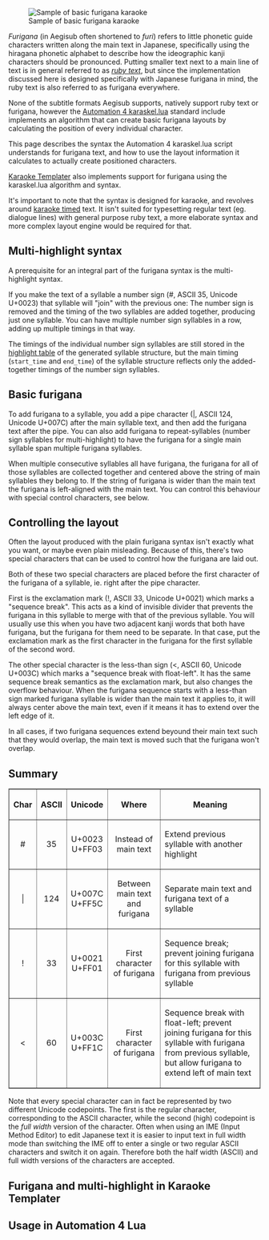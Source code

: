 [[Image:Furigana-demo-1.png|frame|right|Sample of basic furigana karaoke]]

''Furigana'' (in Aegisub often shortened to ''furi'') refers to little phonetic guide characters written along the main text in Japanese, specifically using the hiragana phonetic alphabet to describe how the ideographic kanji characters should be pronounced. Putting smaller text next to a main line of text is in general referred to as [http://en.wikipedia.org/wiki/Ruby_character ''ruby text''], but since the implementation discussed here is designed specifically with Japanese furigana in mind, the ruby text is also referred to as furigana everywhere.

None of the subtitle formats Aegisub supports, natively support ruby text or furigana, however the [[Automation 4 karaskel.lua]] standard include implements an algorithm that can create basic furigana layouts by calculating the position of every individual character.

This page describes the syntax the Automation 4 karaskel.lua script understands for furigana text, and how to use the layout information it calculates to actually create positioned characters.

[[Karaoke Templater]] also implements support for furigana using the karaskel.lua algorithm and syntax.

It's important to note that the syntax is designed for karaoke, and revolves around [[Karaoke timing|karaoke timed]] text. It isn't suited for typesetting regular text (eg. dialogue lines) with general purpose ruby text, a more elaborate syntax and more complex layout engine would be required for that.

== Multi-highlight syntax ==

A prerequisite for an integral part of the furigana syntax is the multi-highlight syntax.

If you make the text of a syllable a number sign (#, ASCII 35, Unicode U+0023) that syllable will "join" with the previous one: The number sign is removed and the timing of the two syllables are added together, producing just one syllable. You can have multiple number sign syllables in a row, adding up multiple timings in that way.

The timings of the individual number sign syllables are still stored in the [[Automation 4 karaskel.lua#Highlight table|highlight table]] of the generated syllable structure, but the main timing (<code>start_time</code> and <code>end_time</code>) of the syllable structure reflects only the added-together timings of the number sign syllables.

{{Examplebox|1=
This line shows how multi-highlight syntax is used to mark up kanji and groups of kanji that cover multiple syllables:

 {\k5}明日<u>{\k10}#{\k5}#</u>{\k10}ま{\k7}た{\k10}会{\k4}う{\k6}時<u>{\k14}#</u>

It generates the following syllable structures:

<table border="1" cellpadding="3" cellspacing="0" style="border:gray solid 1px; border-collapse:collapse; text-align:left;">
<tr><th>Text</th><th>Syllable duration</th><th>Highlight durations</th></tr>
<tr><td rowspan="3">明日</td><td rowspan="3">20</td><td>5</td></tr>
<tr><td>10</td></tr>
<tr><td>5</td></tr>
<tr><td>ま</td><td>10</td><td>10</td></tr>
<tr><td>た</td><td>7</td><td>7</td></tr>
<tr><td>会</td><td>10</td><td>10</td></tr>
<tr><td>う</td><td>4</td><td>4</td></tr>
<tr><td rowspan="2">時</td><td rowspan="2">20</td><td>6</td></tr>
<tr><td>14</td></tr>
</table>
}}
== Basic furigana ==

To add furigana to a syllable, you add a pipe character (|, ASCII 124, Unicode U+007C) after the main syllable text, and then add the furigana text after the pipe. You can also add furigana to repeat-syllables (number sign syllables for multi-highlight) to have the furigana for a single main syllable span multiple furigana syllables.

When multiple consecutive syllables all have furigana, the furigana for all of those syllables are collected together and centered above the string of main syllables they belong to. If the string of furigana is wider than the main text the furigana is left-aligned with the main text. You can control this behaviour with special control characters, see below.

{{Examplebox|1=
Adding furigana to the example above:

 {\k5}明日<u>&#124;あ</u>{\k10}#<u>&#124;し</u>{\k5}#<u>&#124;た</u>{\k10}ま{\k7}た{\k10}会<u>&#124;あ</u>{\k4}う{\k6}時<u>&#124;と</u>{\k14}#<u>&#124;き</u>

The following syllables, highlights and furigana are produced:

<table border="1" cellpadding="3" cellspacing="0" style="border:gray solid 1px; border-collapse:collapse; text-align:left;">
<tr><th>Text</th><th>Syllable duration</th><th>Highlight/furigana durations</th><th>Furigana</th></tr>
<tr><td rowspan="3">明日</td><td rowspan="3">20</td><td>5</td><td>あ</td></tr>
<tr><td>10</td><td>し</td></tr>
<tr><td>5</td><td>た</td></tr>
<tr><td>ま</td><td>10</td><td>10</td></tr>
<tr><td>た</td><td>7</td><td>7</td></tr>
<tr><td>会</td><td>10</td><td>10</td><td>あ</td></tr>
<tr><td>う</td><td>4</td><td>4</td></tr>
<tr><td rowspan="2">時</td><td rowspan="2">20</td><td>6</td><td>と</td></tr>
<tr><td>14</td><td>き</td></tr>
</table>
}}
== Controlling the layout ==

Often the layout produced with the plain furigana syntax isn't exactly what you want, or maybe even plain misleading. Because of this, there's two special characters that can be used to control how the furigana are laid out.

Both of these two special characters are placed before the first character of the furigana of a syllable, ie. right after the pipe character.

First is the exclamation mark (!, ASCII 33, Unicode U+0021) which marks a "sequence break". This acts as a kind of invisible divider that prevents the furigana in this syllable to merge with that of the previous syllable. You will usually use this when you have two adjacent kanji words that both have furigana, but the furigana for them need to be separate. In that case, put the exclamation mark as the first character in the furigana for the first syllable of the second word.

The other special character is the less-than sign (&lt;, ASCII 60, Unicode U+003C) which marks a "sequence break with float-left". It has the same sequence break semantics as the exclamation mark, but also changes the overflow behaviour. When the furigana sequence starts with a less-than sign marked furigana syllable is wider than the main text it applies to, it will always center above the main text, even if it means it has to extend over the left edge of it.

In all cases, if two furigana sequences extend beyound their main text such that they would overlap, the main text is moved such that the furigana won't overlap.

{{Examplebox|1=
Here is the same (rather contrived) sample text shown without layout control and with each of the two layout control characters:

<table>
<tr><td>
[[Image:Furigana-demo-4.png]]
</td><td>
<tt>{\k10}中&#124;ちゅ{\k10}#&#124;う{\k10}国&#124;ご{\k10}#&#124;く<br>{\k10}<u>魂&#124;た</u>{\k10}#&#124;ま{\k10}#&#124;し{\k10}#&#124;い</tt>
</td></tr>
<tr><td>
[[Image:Furigana-demo-3.png]]
</td><td>
<tt>{\k10}中&#124;ちゅ{\k10}#&#124;う{\k10}国&#124;ご{\k10}#&#124;く<br>{\k10}<u>魂&#124;!た</u>{\k10}#&#124;ま{\k10}#&#124;し{\k10}#&#124;い</tt>
</td></tr>
<tr><td>
[[Image:Furigana-demo-2.png]]
</td><td>
<tt>{\k10}中&#124;ちゅ{\k10}#&#124;う{\k10}国&#124;ご{\k10}#&#124;く<br>{\k10}<u>魂&#124;&lt;た</u>{\k10}#&#124;ま{\k10}#&#124;し{\k10}#&#124;い</tt>
</td></tr>
</table>

It ''is'' very hard to tell the difference between the two first and the difference is indeed only a few pixels, however it is there. In the first sample, the た extends a bit over the left edge of 魂 and above 国 while it exactly left-aligns with 魂 in the second. In the second, ちゅうごく is also centered above 中国 while it isn't in the first.
}}
== Summary ==

<table border="1" cellpadding="3" cellspacing="0" style="border:gray solid 1px; border-collapse:collapse; text-align:center;">
<tr>
<th>Char</th>
<th>ASCII</th>
<th>Unicode</th>
<th>Where</th>
<th>Meaning</th>
</tr>
<tr><td>#</td><td>35</td><td>U+0023<br>U+FF03</td><td>Instead of main text</td><td style="text-align:left;">Extend previous syllable with another highlight</td></tr>
<tr><td>&#124;</td><td>124</td><td>U+007C<br>U+FF5C</td><td>Between main text and furigana</td><td style="text-align:left;">Separate main text and furigana text of a syllable</td></tr>
<tr><td>!</td><td>33</td><td>U+0021<br>U+FF01</td><td>First character of furigana</td><td style="text-align:left;">Sequence break; prevent joining furigana for this syllable with furigana from previous syllable</td></tr>
<tr><td>&lt;</td><td>60</td><td>U+003C<br>U+FF1C</td><td>First character of furigana</td><td style="text-align:left;">Sequence break with float-left; prevent joining furigana for this syllable with furigana from previous syllable, but allow furigana to extend left of main text</td></tr>
</table>

Note that every special character can in fact be represented by two different Unicode codepoints. The first is the regular character, corresponding to the ASCII character, while the second (high) codepoint is the ''full width'' version of the character. Often when using an IME (Input Method Editor) to edit Japanese text it is easier to input text in full width mode than switching the IME off to enter a single or two regular ASCII characters and switch it on again. Therefore both the half width (ASCII) and full width versions of the characters are accepted.

== Furigana and multi-highlight in Karaoke Templater ==

{{todo|write this}}
== Usage in Automation 4 Lua ==
{{Todo|write this too}}